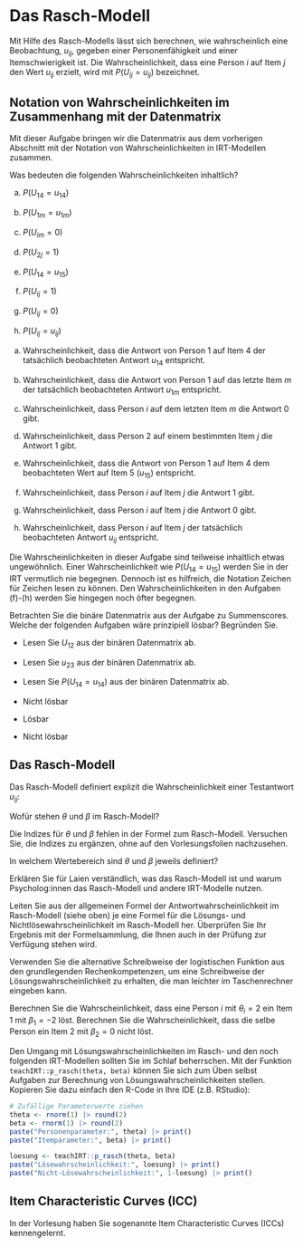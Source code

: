 # Das Rasch-Modell

Mit Hilfe des Rasch-Modells lässt sich berechnen, wie wahrscheinlich eine Beobachtung, $u_{ij}$, gegeben einer Personenfähigkeit und einer Itemschwierigkeit ist. Die Wahrscheinlichkeit, dass eine Person $i$ auf Item $j$ den Wert $u_{ij}$ erzielt, wird mit $P(U_{ij} = u_{ij})$ bezeichnet.

## Notation von Wahrscheinlichkeiten im Zusammenhang mit der Datenmatrix

Mit dieser Aufgabe bringen wir die Datenmatrix aus dem vorherigen Abschnitt mit der Notation von Wahrscheinlichkeiten in IRT-Modellen zusammen.

::: {.callout-aufgabe}

Was bedeuten die folgenden Wahrscheinlichkeiten inhaltlich?

(a) $P(U_{14} = u_{14})$

(b) $P(U_{1m} = u_{1m})$

(c) $P(U_{im} = 0)$

(d) $P(U_{2j} = 1)$

(e) $P(U_{14} = u_{15})$

(f) $P(U_{ij} = 1)$

(g) $P(U_{ij} = 0)$

(h) $P(U_{ij} = u_{ij})$

:::

::: {.callout-tip title="Lösung" collapse="true"}

(a) Wahrscheinlichkeit, dass die Antwort von Person 1 auf Item 4 der tatsächlich beobachteten Antwort $u_{14}$ entspricht.  

(b) Wahrscheinlichkeit, dass die Antwort von Person 1 auf das letzte Item $m$ der tatsächlich beobachteten Antwort $u_{1m}$ entspricht.  

(c) Wahrscheinlichkeit, dass Person $i$ auf dem letzten Item $m$ die Antwort $0$ gibt.  

(d) Wahrscheinlichkeit, dass Person 2 auf einem bestimmten Item $j$ die Antwort $1$ gibt.  

(e) Wahrscheinlichkeit, dass die Antwort von Person 1 auf Item 4 dem beobachteten Wert auf Item 5 ($u_{15}$) entspricht.  

(f) Wahrscheinlichkeit, dass Person $i$ auf Item $j$ die Antwort $1$ gibt.  

(g) Wahrscheinlichkeit, dass Person $i$ auf Item $j$ die Antwort $0$ gibt.  

(h) Wahrscheinlichkeit, dass Person $i$ auf Item $j$ der tatsächlich beobachteten Antwort $u_{ij}$ entspricht.  

:::

Die Wahrscheinlichkeiten in dieser Aufgabe sind teilweise inhaltlich etwas ungewöhnlich. Einer Wahrscheinlichkeit wie $P(U_{14} = u_{15})$ werden Sie in der IRT vermutlich nie begegnen. Dennoch ist es hilfreich, die Notation Zeichen für Zeichen lesen zu können. Den Wahrscheinlichkeiten in den Aufgaben (f)-(h) werden Sie hingegen noch öfter begegnen.

::: {.callout-aufgabe}

Betrachten Sie die binäre Datenmatrix aus der Aufgabe zu Summenscores. Welche der folgenden Aufgaben wäre prinzipiell lösbar? Begründen Sie.

- Lesen Sie $U_{12}$ aus der binären Datenmatrix ab.

- Lesen Sie $u_{23}$ aus der binären Datenmatrix ab.

- Lesen Sie $P(U_{14} = u_{14})$ aus der binären Datenmatrix ab.

:::

::: {.callout-tip title="Lösung" collapse="true"}

- Nicht lösbar

- Lösbar

- Nicht lösbar

:::

## Das Rasch-Modell

Das Rasch-Modell definiert explizit die Wahrscheinlichkeit einer Testantwort $u_{ij}$:

\begin{equation}
	\label{eq:rasch}
	P(U_{ij} = u_{ij} | \theta_?, \beta_?) = 
	\frac{
		exp(u_{ij}(\theta_? - \beta_?))
	}{
		1 + exp(\theta_? - \beta_?)
	}
\end{equation}

::: {.callout-aufgabe}

Wofür stehen $\theta$ und $\beta$ im Rasch-Modell?

:::

::: {.callout-aufgabe}

Die Indizes für $\theta$ und $\beta$ fehlen in der Formel zum Rasch-Modell. Versuchen Sie, die Indizes zu ergänzen, ohne auf den Vorlesungsfolien nachzusehen.

:::

::: {.callout-aufgabe}

In welchem Wertebereich sind $\theta$ und $\beta$ jeweils definiert?

:::

::: {.callout-aufgabe}

Erklären Sie für Laien verständlich, was das Rasch-Modell ist und warum Psycholog:innen das Rasch-Modell und andere IRT-Modelle nutzen. 

:::

::: {.callout-aufgabe}

Leiten Sie aus der allgemeinen Formel der Antwortwahrscheinlichkeit im Rasch-Modell (siehe oben) je eine Formel für die Lösungs- und Nichtlösewahrscheinlichkeit im Rasch-Modell her. Überprüfen Sie Ihr Ergebnis mit der Formelsammlung, die Ihnen auch in der Prüfung zur Verfügung stehen wird.

:::

::: {.callout-aufgabe}

Verwenden Sie die alternative Schreibweise der logistischen Funktion aus den grundlegenden Rechenkompetenzen, um eine Schreibweise der Lösungswahrscheinlichkeit zu erhalten, die man leichter im Taschenrechner eingeben kann.

:::

::: {.callout-aufgabe}

Berechnen Sie die Wahrscheinlichkeit, dass eine Person $i$ mit $\theta_i = 2$ ein Item $1$ mit $\beta_1 = -2$ löst. Berechnen Sie die Wahrscheinlichkeit, dass die selbe Person ein Item $2$ mit $\beta_2 = 0$ nicht löst.

:::

Den Umgang mit Lösungswahrscheinlichkeiten im Rasch- und den noch folgenden IRT-Modellen sollten Sie im Schlaf beherrschen. Mit der Funktion `teachIRT::p_rasch(theta, beta)` können Sie sich zum Üben selbst Aufgaben zur Berechnung von Lösungswahrscheinlichkeiten stellen. Kopieren Sie dazu einfach den R-Code in Ihre IDE (z.B. RStudio):

```r

# Zufällige Parameterwerte ziehen
theta <- rnorm(1) |> round(2)
beta <- rnorm(1) |> round(2)
paste("Personenparameter:", theta) |> print()
paste("Itemparameter:", beta) |> print()

loesung <- teachIRT::p_rasch(theta, beta)
paste("Lösewahrscheinlichkeit:", loesung) |> print()
paste("Nicht-Lösewahrscheinlichkeit:", 1-loesung) |> print()

```

## Item Characteristic Curves (ICC)

In der Vorlesung haben Sie sogenannte Item Characteristic Curves (ICCs) kennengelernt.
